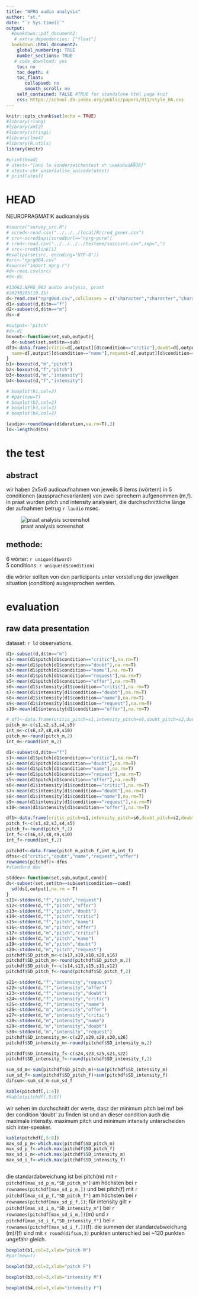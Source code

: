 ```yaml
---
title: "NPRG audio analysis"
author: "st."
date: "`r Sys.time()`"
output:
  #bookdown::pdf_document2:
   # extra_dependencies: ["float"]
  bookdown::html_document2:
    global_numbering: TRUE
    number_sections: TRUE
   # code_download: yes
    toc: no
    toc_depth: 4
    toc_float:
       collapsed: no
       smooth_scroll: no
    self_contained: FALSE #TRUE for standalone html page knit
    css: https://school.dh-index.org/public/papers/011/style_HA.css
---
```


```r
knitr::opts_chunk$set(echo = TRUE)
#library(rlang)
#library(xml2)
#library(stringi)
#library(lme4)
#library(R.utils)
library(knitr)
```

```r
#print(head)
# utest<-"[ani lo sonderzeichentest אני לאaäoöuüÄÖÜß]"
# utest<-chr_unserialise_unicode(utest)
# print(utest)
```

# HEAD
NEUROPRAGMATIK audioanalysis

```r
#source("survey_src.R")
# scred<-read.csv("../../../local/R/cred_gener.csv")
# src<-scred$api[scred$url=="nprg-pure"]
# cred<-read.csv("../../../../testeee/soscisrc.csv",sep=",")
# src<-cred$link[1]
#eval(parse(src, encoding="UTF-8"))
#src<-"nprg004.csv"
#source("import_nprg.r")
#d<-read.csv(src)
#d<-ds

```

```r
#13062.NPRG_003 audio analysis, praat
#20230205(10.35)
d<-read.csv("nprg004.csv",colClasses = c("character","character","character","numeric","numeric","numeric"))
d1<-subset(d,d$tn=="f")
d2<-subset(d,d$tn=="m")
ds<-d

#output<-"pitch"
#d<-d1
boxout<-function(set,sub,output){
  d<-subset(set,set$tn==sub)
df3<-data.frame(critic=d[,output][d$condition=="critic"],doubt=d[,output][d$condition=="doubt"],
  name=d[,output][d$condition=="name"],request=d[,output][d$condition=="request"],offer=d[,output][d$condition=="offer"])
}
b1<-boxout(d,"m","pitch")
b2<-boxout(d,"f","pitch")
b3<-boxout(d,"m","intensity")
b4<-boxout(d,"f","intensity")

# boxplot(b1,col=2)
# #par(new=T)
# boxplot(b2,col=2)
# boxplot(b3,col=3)
# boxplot(b4,col=3)

laudio<-round(mean(d$duration,na.rm=T),3)
ld<-length(d$tn)
```
# the test
## abstract
wir haben 2x5x6 audioaufnahmen von jeweils 6 items (wörtern) in 5 conditionen (aussprachevarianten) von zwei sprechern aufgenommen (m,f). in praat wurden pitch und intensity analysiert, die durchschnittliche länge der aufnahmen betrug `r laudio` msec.

![praat analysis screenshot](nprg004_praat.jpeg)

## methode:
6 wörter: `r unique(d$word)`   
5 conditions: `r unique(d$condition)`   

die wörter sollten von den participants unter vorstellung der jeweiligen situation (condition) ausgesprochen werden.

# evaluation
## raw data presentation 
dataset: `r ld` observations.

```r
d1<-subset(d,d$tn=="m")
s1<-mean(d1$pitch[d1$condition=="critic"],na.rm=T)
s2<-mean(d1$pitch[d1$condition=="doubt"],na.rm=T)
s3<-mean(d1$pitch[d1$condition=="name"],na.rm=T)
s4<-mean(d1$pitch[d1$condition=="request"],na.rm=T)
s5<-mean(d1$pitch[d1$condition=="offer"],na.rm=T)
s6<-mean(d1$intensity[d1$condition=="critic"],na.rm=T)
s7<-mean(d1$intensity[d1$condition=="doubt"],na.rm=T)
s8<-mean(d1$intensity[d1$condition=="name"],na.rm=T)
s9<-mean(d1$intensity[d1$condition=="request"],na.rm=T)
s10<-mean(d1$intensity[d1$condition=="offer"],na.rm=T)

# df1<-data.frame(critic_pitch=s1,intensity_pitch=s6,doubt_pitch=s2,doubt_intensity=s7,name_pitch=s3,name_intensity=s8,request_pitch=s4,request_intensity=s9,offer_pitch=s5,offer_intensity=s10)
pitch_m<-c(s1,s2,s3,s4,s5)
int_m<-c(s6,s7,s8,s9,s10)
pitch_m<-round(pitch_m,2)
int_m<-round(int_m,2)

d1<-subset(d,d$tn=="f")
s1<-mean(d1$pitch[d1$condition=="critic"],na.rm=T)
s2<-mean(d1$pitch[d1$condition=="doubt"],na.rm=T)
s3<-mean(d1$pitch[d1$condition=="name"],na.rm=T)
s4<-mean(d1$pitch[d1$condition=="request"],na.rm=T)
s5<-mean(d1$pitch[d1$condition=="offer"],na.rm=T)
s6<-mean(d1$intensity[d1$condition=="critic"],na.rm=T)
s7<-mean(d1$intensity[d1$condition=="doubt"],na.rm=T)
s8<-mean(d1$intensity[d1$condition=="name"],na.rm=T)
s9<-mean(d1$intensity[d1$condition=="request"],na.rm=T)
s10<-mean(d1$intensity[d1$condition=="offer"],na.rm=T)

df1<-data.frame(critic_pitch=s1,intensity_pitch=s6,doubt_pitch=s2,doubt_intensity=s7,name_pitch=s3,name_intensity=s8,request_pitch=s4,request_intensity=s9,offer_pitch=s5,offer_intensity=s10)
pitch_f<-c(s1,s2,s3,s4,s5)
pitch_f<-round(pitch_f,2)
int_f<-c(s6,s7,s8,s9,s10)
int_f<-round(int_f,2)

pitchdf<-data.frame(pitch_m,pitch_f,int_m,int_f)
dfns<-c("critic","doubt","name","request","offer")
rownames(pitchdf)<-dfns
#standard dev

stddev<-function(set,sub,output,cond){
ds<-subset(set,set$tn==sub&set$condition==cond)
  sd(ds[,output],na.rm = T)  
}
s11<-stddev(d,"f","pitch","request")
s12<-stddev(d,"f","pitch","offer")
s13<-stddev(d,"f","pitch","doubt")
s14<-stddev(d,"f","pitch","critic")
s15<-stddev(d,"f","pitch","name")
s16<-stddev(d,"m","pitch","offer")
s17<-stddev(d,"m","pitch","critic")
s18<-stddev(d,"m","pitch","name")
s19<-stddev(d,"m","pitch","doubt")
s20<-stddev(d,"m","pitch","request")
pitchdf$SD_pitch_m<-c(s17,s19,s18,s20,s16)
pitchdf$SD_pitch_m<-round(pitchdf$SD_pitch_m,2)
pitchdf$SD_pitch_f<-c(s14,s13,s15,s11,s12)
pitchdf$SD_pitch_f<-round(pitchdf$SD_pitch_f,2)

s21<-stddev(d,"f","intensity","request")
s22<-stddev(d,"f","intensity","offer")
s23<-stddev(d,"f","intensity","doubt")
s24<-stddev(d,"f","intensity","critic")
s25<-stddev(d,"f","intensity","name")
s26<-stddev(d,"m","intensity","offer")
s27<-stddev(d,"m","intensity","critic")
s28<-stddev(d,"m","intensity","name")
s29<-stddev(d,"m","intensity","doubt")
s30<-stddev(d,"m","intensity","request")
pitchdf$SD_intensity_m<-c(s27,s29,s28,s30,s26)
pitchdf$SD_intensity_m<-round(pitchdf$SD_intensity_m,2)

pitchdf$SD_intensity_f<-c(s24,s23,s25,s21,s22)
pitchdf$SD_intensity_f<-round(pitchdf$SD_intensity_f,2)

sum_sd_m<-sum(pitchdf$SD_pitch_m)+sum(pitchdf$SD_intensity_m)
sum_sd_f<-sum(pitchdf$SD_pitch_f)+sum(pitchdf$SD_intensity_f)
difsum<-sum_sd_m-sum_sd_f

```

```r
kable(pitchdf[,1:4])
#kable(pitchdf[,5:8])
```
wir sehen im durchschnitt der werte, dasz der minimum pitch bei m/f bei der condition 'doubt' zu finden ist und an dieser condition auch die maximale intensity. maximum pitch und minimum intensity unterscheiden sich inter-speaker.

```r
kable(pitchdf[,5:8])
max_sd_p_m<-which.max(pitchdf$SD_pitch_m)
max_sd_p_f<-which.max(pitchdf$SD_pitch_f)
max_sd_i_m<-which.max(pitchdf$SD_intensity_m)
max_sd_i_f<-which.max(pitchdf$SD_intensity_f)



```
die standardabweichung ist bei pitch(m) mit `r pitchdf[max_sd_p_m,"SD_pitch_m"]` am höchsten bei `r rownames(pitchdf[max_sd_p_m,])` und bei pitch(f) mit `r pitchdf[max_sd_p_f,"SD_pitch_f"]` am höchsten bei `r rownames(pitchdf[max_sd_p_f,])`; für intensity gilt `r pitchdf[max_sd_i_m,"SD_intensity_m"]` bei `r rownames(pitchdf[max_sd_i_m,])`(m) und `r pitchdf[max_sd_i_f,"SD_intensity_f"]` bei `r rownames(pitchdf[max_sd_i_f,])`(f). die summen der standardabweichung (m)/(f) sind mit `r round(difsum,3)` punkten unterschied bei ~120 punkten ungefähr gleich.

```r
boxplot(b1,col=2,xlab="pitch M")
#par(new=T)
```

```r
boxplot(b2,col=2,xlab="pitch F")

```

```r
boxplot(b3,col=3,xlab="intensity M")

```

```r
boxplot(b4,col=3,xlab="intensity F")

```

